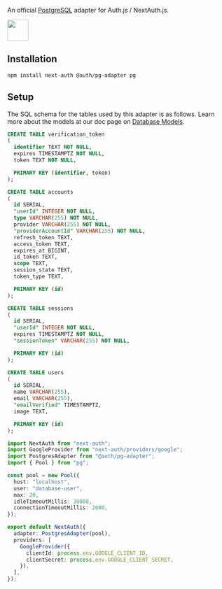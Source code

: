 <div
  style={{
    display: "flex",
    justifyContent: "space-between",
    alignItems: "center",
    padding: 16,
  }}
>
  <p style={{ fontWeight: "normal" }}>
    An official <a href="https://www.postgresql.org/">PostgreSQL</a> adapter for
    Auth.js / NextAuth.js.
  </p>
  <a href="https://www.postgresql.org/">
    <img style={{ display: "block" }} src="/img/adapters/pg.png" width="48" />
  </a>
</div>

## Installation

```bash npm2yarn
npm install next-auth @auth/pg-adapter pg
```

## Setup

The SQL schema for the tables used by this adapter is as follows. Learn more about the models at our doc page on [Database Models](https://authjs.dev/getting-started/adapters#models).

```sql
CREATE TABLE verification_token
(
  identifier TEXT NOT NULL,
  expires TIMESTAMPTZ NOT NULL,
  token TEXT NOT NULL,

  PRIMARY KEY (identifier, token)
);

CREATE TABLE accounts
(
  id SERIAL,
  "userId" INTEGER NOT NULL,
  type VARCHAR(255) NOT NULL,
  provider VARCHAR(255) NOT NULL,
  "providerAccountId" VARCHAR(255) NOT NULL,
  refresh_token TEXT,
  access_token TEXT,
  expires_at BIGINT,
  id_token TEXT,
  scope TEXT,
  session_state TEXT,
  token_type TEXT,

  PRIMARY KEY (id)
);

CREATE TABLE sessions
(
  id SERIAL,
  "userId" INTEGER NOT NULL,
  expires TIMESTAMPTZ NOT NULL,
  "sessionToken" VARCHAR(255) NOT NULL,

  PRIMARY KEY (id)
);

CREATE TABLE users
(
  id SERIAL,
  name VARCHAR(255),
  email VARCHAR(255),
  "emailVerified" TIMESTAMPTZ,
  image TEXT,

  PRIMARY KEY (id)
);

```

```ts filename="auth.ts"
import NextAuth from "next-auth";
import GoogleProvider from "next-auth/providers/google";
import PostgresAdapter from "@auth/pg-adapter";
import { Pool } from "pg";

const pool = new Pool({
  host: "localhost",
  user: "database-user",
  max: 20,
  idleTimeoutMillis: 30000,
  connectionTimeoutMillis: 2000,
});

export default NextAuth({
  adapter: PostgresAdapter(pool),
  providers: [
    GoogleProvider({
      clientId: process.env.GOOGLE_CLIENT_ID,
      clientSecret: process.env.GOOGLE_CLIENT_SECRET,
    }),
  ],
});
```
